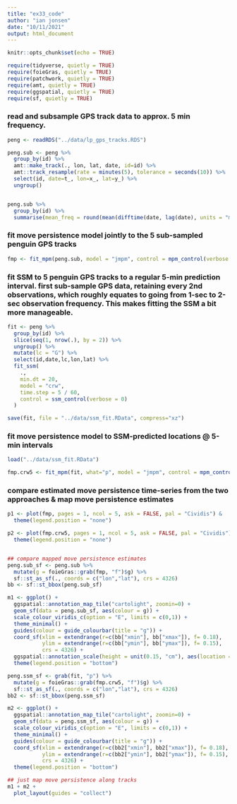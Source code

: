 ```yaml
---
title: "ex33_code"
author: "ian jonsen"
date: "10/11/2021"
output: html_document
---
```


```r
knitr::opts_chunk$set(echo = TRUE)
```

```r
require(tidyverse, quietly = TRUE)
require(foieGras, quietly = TRUE)
require(patchwork, quietly = TRUE)
require(amt, quietly = TRUE)
require(ggspatial, quietly = TRUE)
require(sf, quietly = TRUE)
```

### read and subsample GPS track data to approx. 5 min frequency.

```r
peng <- readRDS("../data/lp_gps_tracks.RDS")

peng.sub <- peng %>%
  group_by(id) %>%
  amt::make_track(., lon, lat, date, id=id) %>%
  amt::track_resample(rate = minutes(5), tolerance = seconds(10)) %>%
  select(id, date=t_, lon=x_, lat=y_) %>%
  ungroup()


peng.sub %>% 
  group_by(id) %>%
  summarise(mean_freq = round(mean(difftime(date, lag(date), units = "mins"), na.rm = TRUE), 2))

```

### fit move persistence model jointly to the 5 sub-sampled penguin GPS tracks

```r
fmp <- fit_mpm(peng.sub, model = "jmpm", control = mpm_control(verbose = 0))

```

### fit SSM to 5 penguin GPS tracks to a regular 5-min prediction interval. first sub-sample GPS data, retaining every 2nd observations, which roughly equates to going from 1-sec to 2-sec observation frequency. This makes fitting the SSM a bit more manageable.

```r
fit <- peng %>%
  group_by(id) %>%
  slice(seq(1, nrow(.), by = 2)) %>%
  ungroup() %>%
  mutate(lc = "G") %>%
  select(id,date,lc,lon,lat) %>%
  fit_ssm(
    .,
    min.dt = 20,
    model = "crw",
    time.step = 5 / 60,
    control = ssm_control(verbose = 0)
  )
```

```r
save(fit, file = "../data/ssm_fit.RData", compress="xz")
```

### fit move persistence model to SSM-predicted locations @ 5-min intervals
```r
load("../data/ssm_fit.RData")
```

```r
fmp.crw5 <- fit_mpm(fit, what="p", model = "jmpm", control = mpm_control(verbose = 0))
```

### compare estimated move persistence time-series from the two approaches & map move persistence estimates

```r

p1 <- plot(fmp, pages = 1, ncol = 5, ask = FALSE, pal = "Cividis") &
  theme(legend.position = "none")

p2 <- plot(fmp.crw5, pages = 1, ncol = 5, ask = FALSE, pal = "Cividis") &
  theme(legend.position = "none")


## compare mapped move persistence estimates
peng.sub_sf <- peng.sub %>%
  mutate(g = foieGras::grab(fmp, "f")$g) %>%
  sf::st_as_sf(., coords = c("lon","lat"), crs = 4326)
bb <- sf::st_bbox(peng.sub_sf)

m1 <- ggplot() +
  ggspatial::annotation_map_tile("cartolight", zoomin=0) +
  geom_sf(data = peng.sub_sf, aes(colour = g)) +
  scale_colour_viridis_c(option = "E", limits = c(0,1)) +
  theme_minimal() +
  guides(colour = guide_colourbar(title = "g")) +
  coord_sf(xlim = extendrange(r=c(bb["xmin"], bb["xmax"]), f= 0.18), 
           ylim = extendrange(r=c(bb["ymin"], bb["ymax"]), f= 0.15),
           crs = 4326) +
  ggspatial::annotation_scale(height = unit(0.15, "cm"), aes(location = "br")) +
  theme(legend.position = "bottom")

peng.ssm_sf <- grab(fit, "p") %>%
  mutate(g = foieGras::grab(fmp.crw5, "f")$g) %>%
  sf::st_as_sf(., coords = c("lon","lat"), crs = 4326)
bb2 <- sf::st_bbox(peng.ssm_sf)

m2 <- ggplot() + 
  ggspatial::annotation_map_tile("cartolight", zoomin=0) +
  geom_sf(data = peng.ssm_sf, aes(colour = g)) +
  scale_colour_viridis_c(option = "E", limits = c(0,1)) +
  theme_minimal() +
  guides(colour = guide_colourbar(title = "g")) +
  coord_sf(xlim = extendrange(r=c(bb2["xmin"], bb2["xmax"]), f= 0.18), 
           ylim = extendrange(r=c(bb2["ymin"], bb2["ymax"]), f= 0.15),
           crs = 4326) +
  theme(legend.position = "bottom")

## just map move persistence along tracks
m1 + m2 +
  plot_layout(guides = "collect")
```



